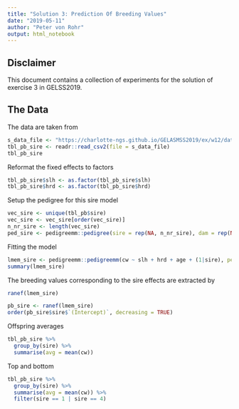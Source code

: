```yaml
---
title: "Solution 3: Prediction Of Breeding Values"
date: "2019-05-11"
author: "Peter von Rohr"
output: html_notebook
---
```



## Disclaimer
This document contains a collection of experiments for the solution of exercise 3 in GELSS2019.


## The Data
The data are taken from 

```r
s_data_file <- "https://charlotte-ngs.github.io/GELASMSS2019/ex/w12/data_sire_w12.csv"
tbl_pb_sire <- readr::read_csv2(file = s_data_file)
tbl_pb_sire
```

Reformat the fixed effects to factors

```r
tbl_pb_sire$slh <- as.factor(tbl_pb_sire$slh)
tbl_pb_sire$hrd <- as.factor(tbl_pb_sire$hrd)
```

Setup the pedigree for this sire model

```r
vec_sire <- unique(tbl_pb$sire)
vec_sire <- vec_sire[order(vec_sire)]
n_nr_sire <- length(vec_sire)
ped_sire <- pedigreemm::pedigree(sire = rep(NA, n_nr_sire), dam = rep(NA, n_nr_sire), label = c(1:n_nr_sire))
```

Fitting the model

```r
lmem_sire <- pedigreemm::pedigreemm(cw ~ slh + hrd + age + (1|sire), pedigree = list(sire = ped_sire), data = tbl_pb_sire) 
summary(lmem_sire)
```

The breeding values corresponding to the sire effects are extracted by

```r
ranef(lmem_sire)
```


```r
pb_sire <- ranef(lmem_sire)
order(pb_sire$sire$`(Intercept)`, decreasing = TRUE)
```

Offspring averages

```r
tbl_pb_sire %>% 
  group_by(sire) %>%
  summarise(avg = mean(cw)) 
```

Top and bottom

```r
tbl_pb_sire %>% 
  group_by(sire) %>%
  summarise(avg = mean(cw)) %>%
  filter(sire == 1 | sire == 4)
```